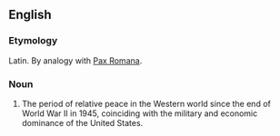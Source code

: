 ==English==
{{wikipedia}}
===Etymology===
Latin.  By analogy with [[Pax Romana]].

===Noun===
{{en-proper noun|sg=[[Pax]] [[Americana]]}}
# The period of relative peace in the Western world since the end of World War II in 1945, coinciding with the military and economic dominance of the United States.